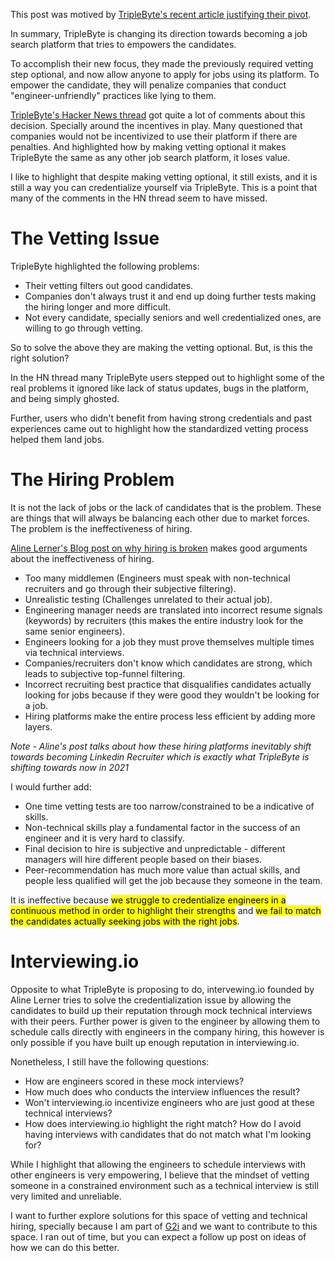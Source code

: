 
This post was motived by [TripleByte's recent article justifying their pivot](https://triplebyte.com/blog/rethinking-triplebyte).

In summary, TripleByte is changing its direction towards becoming a job search platform that tries to empowers the candidates.

To accomplish their new focus, they made the previously required vetting step optional, and now allow anyone to apply for jobs using its platform. To empower the candidate, they will penalize companies that conduct "engineer-unfriendly" practices like lying to them.

[TripleByte's Hacker News thread](https://news.ycombinator.com/item?id=27541676&p=2) got quite a lot of comments about this decision. Specially around the incentives in play. Many questioned that companies would not be incentivized to use their platform if there are penalties. And highlighted how by making vetting optional it makes TripleByte the same as any other job search platform, it loses value. 

I like to highlight that despite making vetting optional, it still exists, and it is still a way you can credentialize yourself via TripleByte. This is a point that many of the comments in the HN thread seem to have missed.


# The Vetting Issue

TripleByte highlighted the following problems:

- Their vetting filters out good candidates.
- Companies don't always trust it and end up doing further tests making the hiring longer and more difficult.
- Not every candidate, specially seniors and well credentialized ones, are willing to go through vetting.

So to solve the above they are making the vetting optional. But, is this the right solution?

In the HN thread many TripleByte users stepped out to highlight some of the real problems it ignored like lack of status updates, bugs in the platform, and being simply ghosted.  

Further, users who didn't benefit from having strong credentials and past experiences came out to highlight how the standardized vetting process helped them land jobs.

# The Hiring Problem

It is not the lack of jobs or the lack of candidates that is the problem. These are things that will always be balancing each other due to market forces. The problem is the ineffectiveness of hiring.

[Aline Lerner's Blog post on why hiring is broken](https://blog.alinelerner.com/ive-been-an-engineer-and-a-recruiter-hiring-is-broken-heres-why-and-heres-what-it-should-be-like-instead/) makes good arguments about the ineffectiveness of hiring.

- Too many middlemen (Engineers must speak with non-technical recruiters and go through their subjective filtering).
- Unrealistic testing (Challenges unrelated to their actual job).
- Engineering manager needs are translated into incorrect resume signals (keywords) by recruiters (this makes the entire industry look for the same senior engineers).
- Engineers looking for a job they must prove themselves multiple times via technical interviews.
- Companies/recruiters don't know which candidates are strong, which leads to subjective top-funnel filtering.
- Incorrect recruiting best practice that disqualifies candidates actually looking for jobs because if they were good they wouldn't be looking for a job.
- Hiring platforms make the entire process less efficient by adding more layers.

_Note - Aline's post talks about how these hiring platforms inevitably shift towards becoming Linkedin Recruiter which is exactly what TripleByte is shifting towards now in 2021_

I would further add:

- One time vetting tests are too narrow/constrained to be a indicative of skills.
- Non-technical skills play a fundamental factor in the success of an engineer and it is very hard to classify.
- Final decision to hire is subjective and unpredictable - different managers will hire different people based on their biases.
- Peer-recommendation has much more value than actual skills, and people less qualified will get the job because they someone in the team.

It is ineffective because <mark>we struggle to credentialize engineers in a continuous method in order to highlight their strengths</mark> and <mark>we fail to match the candidates actually seeking jobs with the right jobs</mark>.



# Interviewing.io

Opposite to what TripleByte is proposing to do, intervewing.io founded by Aline Lerner tries to solve the credentialization issue by allowing the candidates to build up their reputation through mock technical interviews with their peers. Further power is given to the engineer by allowing them to schedule calls directly with engineers in the company hiring, this however is only possible if you have built up enough reputation in interviewing.io.


Nonetheless, I still have the following questions:

- How are engineers scored in these mock interviews?
- How much does who conducts the interview influences the result? 
- Won't interviewing.io incentivize engineers who are just good at these technical interviews?
- How does interviewing.io highlight the right match? How do I avoid having interviews with candidates that do not match what I'm looking for?


While I highlight that allowing the engineers to schedule interviews with other engineers is very empowering, I believe that the mindset of vetting someone in a constrained environment such as a technical interview is still very limited and unreliable. 


I want to further explore solutions for this space of vetting and technical hiring, specially because I am part of [G2i](g2i.co) and we want to contribute to this space. I ran out of time, but you can expect a follow up post on ideas of how we can do this better.


